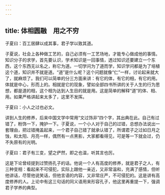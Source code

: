 ```yaml
---
---
---
```

title: 体相圆融　用之不穷
---




子夏曰：百工居肆以成其事，君子学以致其道。

子夏说，社会上各种做工艺的，自己必须有一工艺场地，才能专心做成他的事情。知识分子的求学，首先要认识，学术知识是一回事情，透过知识还要建立一个东西，这个东西无以名之，称它为道。一切学问为了道而学，知识学问都是为了培植这个道，知识并不就是道。“道”是什么呢？这个问题就像“仁”一样，讨论起来就大了，就麻烦了。我们可以简单的分三方面来讲：有它的体，有它的相，有它的用。体就是中心，形而上的。相就是它的现象，譬如全部四书所讲的关于人生的行为思想，都是道的相，这个相为达到人生目的就是用。这是简单的解释“道”的体、相、用。如果严格讲起来太多了，这里不发挥。

子夏曰：小人之过也必文。

讲到人生的修养，后来中国文学中常用“文过饰非”四个字，其出典在此。自己有过错了，粉饰一下，掩护一下。子夏说，一个小人对于自己的过错，总想办法说出一套理由，把过错掩盖起来，一个君子自己错了就承认错了，所谓君子之过如日月之蚀，和太阳、月亮一样，偶然有一点黑影，大家都看得见，可是等一下就会过，仍不失原有的光明。

子夏曰：君子有三变，望之俨然，即之也温，听其言也厉。

这是下论曾经提到过赞扬孔子的话。他说一个人有高度的修养，就是君子之人，有三种变相：看起来不可侵犯，实际上跟他一亲近，又非常温和，充满了感情，但听他讲话，尽管他说笑话，但他言语的内容，又非常庄严，不可侵犯的。这是讲有高度修养的人。上论中有这三句话的同义语用来形容孔子，他这里再重提一下，强调君子学养的典型。